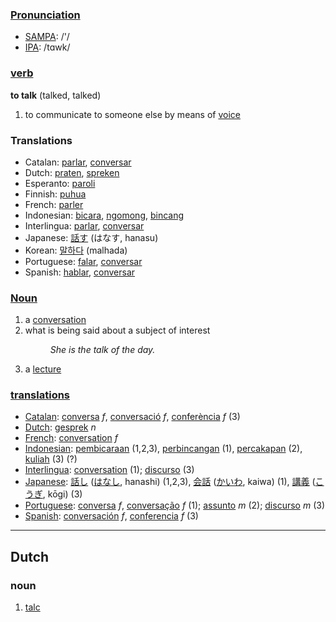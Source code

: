 ===[[Pronunciation]]===
*[[w:SAMPA|SAMPA]]: /'/
*[[w:IPA|IPA]]: /tɑwk/

=== [[verb]] ===
'''to talk''' (talked, talked)

# to communicate to someone else by means of [[voice]]

=== Translations ===
*Catalan: [[parlar]], [[conversar]]
*Dutch: [[praten]], [[spreken]]
*Esperanto: [[paroli]]
*Finnish: [[puhua]]
*French: [[parler]]
*Indonesian: [[bicara]], [[ngomong]], [[bincang]]
*Interlingua: [[parlar]], [[conversar]]
*Japanese: [[話す]] (はなす, hanasu)
*Korean: [[말하다]] (malhada)
*Portuguese: [[falar]], [[conversar]]
*Spanish: [[hablar]], [[conversar]]

===[[Noun]]===

#a [[conversation]]
#what is being said about a subject of interest
#:''She is the talk of the day.''
# a [[lecture]]

=== [[translation]]s ===
*[[Catalan]]: [[conversa]] ''f'', [[conversació]] ''f'', [[conferència]] ''f'' (3)
*[[Dutch]]: [[gesprek]] ''n''
*[[French]]: [[conversation]] ''f''
*[[Indonesian]]:  [[bicara|pembicaraan]] (1,2,3), [[bincang|perbincangan]] (1), [[cakap|percakapan]] (2), [[kuliah]] (3) (?)
*[[Interlingua]]: [[conversation]] (1); [[discurso]] (3)
*[[Japanese]]: [[話し]] ([[はなし]], hanashi) (1,2,3), [[会話]] ([[かいわ]], kaiwa) (1), [[講義]] ([[こうぎ]], kōgi) (3)
*[[Portuguese]]: [[conversa]] ''f'', [[conversação]] ''f'' (1); [[assunto]] ''m'' (2); [[discurso]] ''m'' (3)
*[[Spanish]]: [[conversación]] ''f'', [[conferencia]] ''f'' (3)
----

==Dutch==
===noun===
#[[talc]]